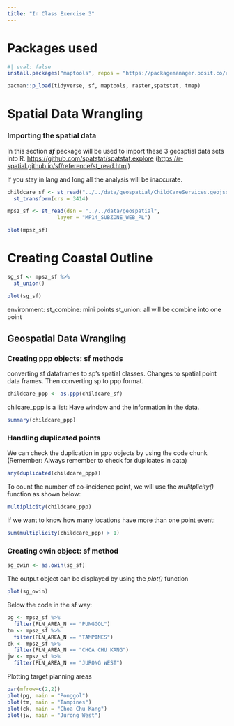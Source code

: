 ```yaml
---
title: "In Class Exercise 3"
---
```


# Packages used

```r
#| eval: false
install.packages("maptools", repos = "https://packagemanager.posit.co/cran/2023-10-13")
```

```r
pacman::p_load(tidyverse, sf, maptools, raster,spatstat, tmap)
```

# Spatial Data Wrangling

### Importing the spatial data

In this section ***sf*** package will be used to import these 3 geosptial data sets into R. <https://github.com/spatstat/spatstat.explore> (<https://r-spatial.github.io/sf/reference/st_read.html)>

If you stay in lang and long all the analysis will be inaccurate.

```r
childcare_sf <- st_read("../../data/geospatial/ChildCareServices.geojson") %>%
  st_transform(crs = 3414)
```

```r
mpsz_sf <- st_read(dsn = "../../data/geospatial", 
                layer = "MP14_SUBZONE_WEB_PL")
```

```r
plot(mpsz_sf)
```

# Creating Coastal Outline

```r
sg_sf <- mpsz_sf %>%
  st_union()
```

```r
plot(sg_sf)
```

environment: st_combine: mini points st_union: all will be combine into one point

## Geospatial Data Wrangling

### Creating ppp objects: sf methods

converting sf dataframes to sp's spatial classes. Changes to spatial point data frames. Then converting sp to ppp format.

```r
childcare_ppp <- as.ppp(childcare_sf)
```

chilcare_ppp is a list: Have window and the information in the data.

```r
summary(childcare_ppp)
```

### Handling duplicated points

We can check the duplication in ppp objects by using the code chunk (Remember: Always remember to check for duplicates in data)

```r
any(duplicated(childcare_ppp))
```

To count the number of co-incidence point, we will use the *mulitplicity()* function as shown below:

```r
multiplicity(childcare_ppp)
```

If we want to know how many locations have more than one point event:

```r
sum(multiplicity(childcare_ppp) > 1)
```

### Creating owin object: sf method

```r
sg_owin <- as.owin(sg_sf)
```

The output object can be displayed by using the *plot()* function

```r
plot(sg_owin)
```

Below the code in the sf way:

```r
pg <- mpsz_sf %>% 
  filter(PLN_AREA_N == "PUNGGOL")
tm <- mpsz_sf %>% 
  filter(PLN_AREA_N == "TAMPINES")
ck <- mpsz_sf %>% 
  filter(PLN_AREA_N == "CHOA CHU KANG")
jw <- mpsz_sf %>% 
  filter(PLN_AREA_N == "JURONG WEST")
```

Plotting target planning areas

```r
par(mfrow=c(2,2))
plot(pg, main = "Ponggol")
plot(tm, main = "Tampines")
plot(ck, main = "Choa Chu Kang")
plot(jw, main = "Jurong West")
```

